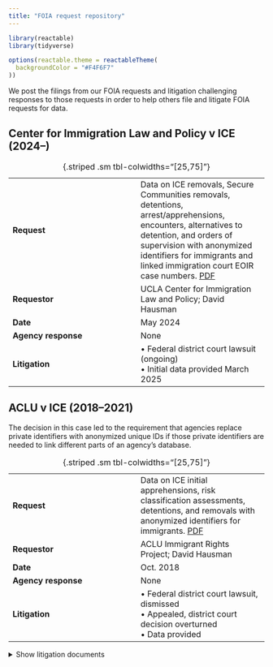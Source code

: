 ```yaml
---
title: "FOIA request repository"
---
```


```r
library(reactable)
library(tidyverse)

options(reactable.theme = reactableTheme(
  backgroundColor = "#F4F6F7"
))
```

We post the filings from our FOIA requests and litigation challenging responses to those requests in order to help others file and litigate FOIA requests for data. 

## Center for Immigration Law and Policy v ICE (2024--)

|   	|   	|
|---	|---	|
| **Request**  	| Data on ICE removals, Secure Communities removals, detentions, arrest/apprehensions, encounters, alternatives to detention, and orders of supervision with anonymized identifiers for immigrants and linked immigration court EOIR case numbers. [PDF](/foia/aclu-v-ice/1 FOIA request.pdf) |
| **Requestor** |  UCLA Center for Immigration Law and Policy; David Hausman	|
| **Date**  	  |  May 2024	|
| **Agency response**  	|  None	|
| **Litigation** | &bull; Federal district court lawsuit (ongoing)<br/>&bull; Initial data provided March 2025 |

: {.striped .sm tbl-colwidths="[25,75]"}

## ACLU v ICE (2018--2021)

The decision in this case led to the requirement that agencies replace private identifiers with anonymized unique IDs if those private identifiers are needed to link different parts of an agency's database.

|   	|   	|
|---	|---	|
| **Request**  	| Data on ICE initial apprehensions, risk classification assessments, detentions, and removals with anonymized identifiers for immigrants. [PDF](/foia/aclu-v-ice/1 FOIA request.pdf) |
| **Requestor** |  ACLU Immigrant Rights Project; David Hausman 	|
| **Date**  	  |  Oct. 2018 	|
| **Agency response**  	|  None	|
| **Litigation** | &bull; Federal district court lawsuit, dismissed<br/>&bull; Appealed, district court decision overturned<br/>&bull; Data provided

: {.striped .sm tbl-colwidths="[25,75]"}



<details>
<summary>Show litigation documents</summary>

```r
tibble::tribble(
  ~filename, ~Court, ~Type, ~Filing, ~Date,
  # "1 FOIA request.pdf", "ICE FOIA Office", "FOIA request", "Original request", as.Date("2018-10-03"),
  # "2 FOIA request.pdf", "ICE FOIA Office", "FOIA request", "Email replies", as.Date("2018-10-25"),
  "3 District Court Complaint.pdf", "Federal District Court, Southern District of NY", "Complaint", "Complaint", as.Date("2019-07-29"),
  "4 Dist Court Briefing_Govt MSJ Dkt 31.pdf", "Federal District Court, Southern District of NY", "Brief", "Government Motion for Summary Judgement, Docket 31", as.Date("2020-05-07"), 
  "5 Dist Court Briefing_ACLU Cross MSJ Dkt 34.pdf", "Federal District Court, Southern District of NY", "Brief", "ACLU Cross Motion for Summary Judgement, Docket 34", as.Date("2020-06-18"), 
  "6 Dist Court Briefing_Govt Reply Dkt 39.pdf", "Federal District Court, Southern District of NY", "Brief", "Government Reply Docket 39", as.Date("2020-07-16"), 
  "7 Dist Court Briefing_ACLU Reply Dkt 41.pdf", "Federal District Court, Southern District of NY", "Brief", "ACLU Reply Docket 41", as.Date("2020-08-13"), 
  "8 Opinions_District Court Opinion.pdf", "Federal District Court, Southern District of NY", "Opinion", "District Court Opinion", as.Date("2021-03-10"), 
  "9 Appellate Briefing_ACLU Opening Brief.pdf", "2nd Circuit Court of Appeals", "Brief", "ACLU Opening Brief", as.Date("2021-08-20"),
  "10 Appellate Briefing_Govt Response Brief.pdf", "2nd Circuit Court of Appeals", "Brief", "Government Response Brief", as.Date("2021-11-19"), 
  "11 Appellate Briefing_ACLU Reply Brief.pdf", "2nd Circuit Court of Appeals", "Brief", "ACLU Reply Brief", as.Date("2021-12-27"), 
  "12 Record_Joint Appendix.pdf", "2nd Circuit Court of Appeals", "Record", "Joint Appendix", as.Date("2021-08-20"), 
  "13 2021.08.27.0037 AMICUS BRIEF, HLS Cyberlaw Clinic.pdf", "2nd Circuit Court of Appeals", "Amicus Brief", "Harvard Law School Cyberlaw Clinic", as.Date("2021-08-27"), 
  "14 2021.08.27.0039 AMICUS BRIEF - American Immigration Council, CREW, USIPC, NIJC, NIPNLG, RAICES, et al).pdf", "2nd Circuit Court of Appeals",  "Amicus Brief", "American Immigration Council, CREW, USIPC, NIJC, NIPNLG, RAICES, et al.",  as.Date("2021-08-27"),
  "15 2021.08.27.0042 AMICUS BRIEF - Electronic Frontier Foundation.pdf", "2nd Circuit Court of Appeals", "Amicus Brief", "Electronic Frontier Foundation", as.Date("2021-08-27"),
  "16 Second Circuit Opinion.pdf", "2nd Circuit Court of Appeals", "Opinion", "Second Circuit Opinion", as.Date("2023-01-26")
) |> 
  mutate(Filing = glue::glue("<a href='/foia/aclu-v-ice/{filename}'>{Filing}</a>")) |> 
  # filter to just get the detainers by type
  arrange(Date) |>
  transmute(Type, Filing, Date = format(Date, "%b. %d, %Y"), Court) |> 
  reactable::reactable(pagination = FALSE, columns = list(
    Type = colDef(minWidth = 50),
    Filing = colDef(minWidth = 100, html = TRUE),
    Date = colDef(minWidth = 40),
    Court = colDef(minWidth = 75)
  ))
```

</details>

